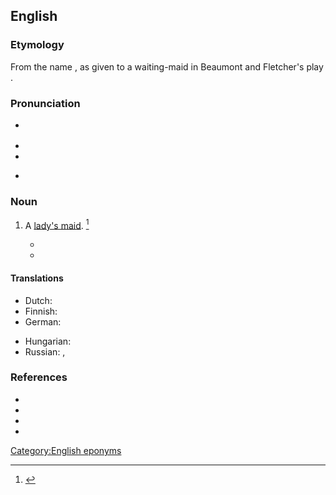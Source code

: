 {{also|Abigail|Abigaíl}}
==English==

===Etymology===
From the name {{m|en|Abigail}}, as given to a waiting-maid in Beaumont and Fletcher's play ''{{w|The Scornful Lady}}''.

===Pronunciation===
* {{a|RP}} {{IPA|en|/ˈa.bɪ.ɡeɪl/}}
* {{audio|en|LL-Q1860 (eng)-Vealhurl-abigail.wav|Audio (UK)}}
* {{audio|en|en-ca-abigail.ogg|Audio (CA)}}
* {{a|US}} {{IPA|en|/ˈa.bɪ.ɡeɪl/}}

===Noun===
{{en-noun}}

# {{lb|en|obsolete}} A [[lady's maid]]. {{defdate|mid 17th|19th c.}}<ref>{{R:SOED5|page=4}}</ref>
#* {{quote-book|en|year=1749|author=Henry Fielding|title=Tom Jones|page=415|passage=It was therefore concluded that the '''Abigails''' should, by turns, relieve each other on one of his lordship’s horses, which was presently equipped with a side-saddle for that purpose.}}
#* {{quote-book|en|year=1847|author=Charlotte Brontë|title=Jane Eyre|passage=In the servants’ hall two coachmen and three gentlemen’s gentlemen stood or sat round the fire; the '''abigails''', I suppose, were upstairs with their mistresses; the new servants, that had been hired from Millcote, were bustling about everywhere.}}

====Translations====
{{trans-top|lady's waiting-maid}}
* Dutch: {{t+|nl|kamermeisje|n}}
* Finnish: {{t|fi|kamarineito}}
* German: {{t+|de|Zofe|f}}
{{trans-mid}}
* Hungarian: {{t+|hu|komorna}}
* Russian: {{t+|ru|го́рничная|f}}, {{t+|ru|камери́стка|f}}
{{trans-bottom}}

===References===
<references/>
* {{R:Century 1911}}
* {{R:Webster 1913}}
* {{R:Barrere|volume=1|pages=4–5}}
* {{R:Farmer|volume=1|page=5–6}}

[[Category:English eponyms]]